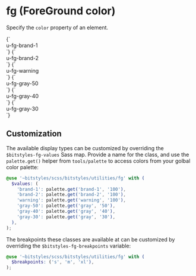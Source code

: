 
<Meta title="Utilities/color" />

# fg (ForeGround color)

Specify the `color` property of an element.

<Canvas>
  <Story name="brand-1">
    {`
      <div class="u-fg-brand-1">u-fg-brand-1</div>
    `}
  </Story>
  <Story name="brand-2">
    {`
      <div class="u-fg-brand-2">u-fg-brand-2</div>
    `}
  </Story>
  <Story name="warning">
    {`
      <div class="u-fg-warning">u-fg-warning</div>
    `}
  </Story>
  <Story name="gray-50">
    {`
      <div class="u-fg-gray-50">u-fg-gray-50</div>
    `}
  </Story>
  <Story name="gray-40">
    {`
      <div class="u-fg-gray-40">u-fg-gray-40</div>
    `}
  </Story>
  <Story name="gray-30">
    {`
      <div class="u-fg-gray-30">u-fg-gray-30</div>
    `}
  </Story>
</Canvas>

## Customization

The available display types can be customized by overriding the `$bitstyles-fg-values` Sass map. Provide a name for the class, and use the `palette.get()` helper from `tools/palette` to access colors from your golbal color palette:

```scss
@use '~bitstyles/scss/bitstyles/utilities/fg' with (
  $values: (
    'brand-1': palette.get('brand-1', '100'),
    'brand-2': palette.get('brand-2', '100'),
    'warning': palette.get('warning', '100'),
    'gray-50': palette.get('gray', '50'),
    'gray-40': palette.get('gray', '40'),
    'gray-30': palette.get('gray', '30'),
  ),
);
```

The breakpoints these classes are available at can be customized by overriding the `$bitstyles-fg-breakpoints` variable:

```scss
@use '~bitstyles/scss/bitstyles/utilities/fg' with (
  $breakpoints: ('s', 'm', 'xl'),
);
```
